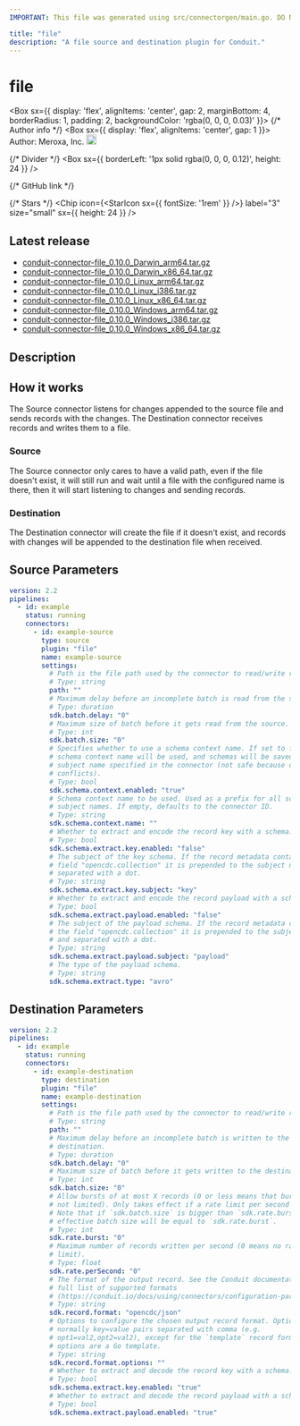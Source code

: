 ```yaml
---
IMPORTANT: This file was generated using src/connectorgen/main.go. DO NOT EDIT.

title: "file"
description: "A file source and destination plugin for Conduit."
---
```



# file

<Box sx={{
  display: 'flex',
  alignItems: 'center',
  gap: 2,
  marginBottom: 4,
  borderRadius: 1,
  padding: 2,
  backgroundColor: 'rgba(0, 0, 0, 0.03)'
}}>
  {/* Author info */}
  <Box sx={{ display: 'flex', alignItems: 'center', gap: 1 }}>
    <span>Author: Meroxa, Inc.</span>
    <Tooltip title="Created by the Conduit team">
      <img src='/img/conduit/conduit-ring.png' width='18' alt="Conduit team logo" />
    </Tooltip>
  </Box>

  {/* Divider */}
  <Box sx={{ borderLeft: '1px solid rgba(0, 0, 0, 0.12)', height: 24 }} />

  {/* GitHub link */}
  <Link
    href="https://github.com/ConduitIO/conduit-connector-file"
    target="_blank"
    sx={{
      display: 'flex',
      alignItems: 'center',
      gap: 0.5,
      color: 'inherit',
      textDecoration: 'none',
      '&:hover': {
        textDecoration: 'underline'
      }
    }}
  >
    <GitHubIcon sx={{ fontSize: '1.5rem' }} />
  </Link>

  {/* Stars */}
  <Chip
    icon={<StarIcon sx={{ fontSize: '1rem' }} />}
    label="3"
    size="small"
    sx={{ height: 24 }}
  />
</Box>

## Latest release

- [conduit-connector-file_0.10.0_Darwin_arm64.tar.gz](https://conduit.gateway.scarf.sh/connector/download/ConduitIO/conduit-connector-file/releases/download/v0.10.0/conduit-connector-file_0.10.0_Darwin_arm64.tar.gz)
- [conduit-connector-file_0.10.0_Darwin_x86_64.tar.gz](https://conduit.gateway.scarf.sh/connector/download/ConduitIO/conduit-connector-file/releases/download/v0.10.0/conduit-connector-file_0.10.0_Darwin_x86_64.tar.gz)
- [conduit-connector-file_0.10.0_Linux_arm64.tar.gz](https://conduit.gateway.scarf.sh/connector/download/ConduitIO/conduit-connector-file/releases/download/v0.10.0/conduit-connector-file_0.10.0_Linux_arm64.tar.gz)
- [conduit-connector-file_0.10.0_Linux_i386.tar.gz](https://conduit.gateway.scarf.sh/connector/download/ConduitIO/conduit-connector-file/releases/download/v0.10.0/conduit-connector-file_0.10.0_Linux_i386.tar.gz)
- [conduit-connector-file_0.10.0_Linux_x86_64.tar.gz](https://conduit.gateway.scarf.sh/connector/download/ConduitIO/conduit-connector-file/releases/download/v0.10.0/conduit-connector-file_0.10.0_Linux_x86_64.tar.gz)
- [conduit-connector-file_0.10.0_Windows_arm64.tar.gz](https://conduit.gateway.scarf.sh/connector/download/ConduitIO/conduit-connector-file/releases/download/v0.10.0/conduit-connector-file_0.10.0_Windows_arm64.tar.gz)
- [conduit-connector-file_0.10.0_Windows_i386.tar.gz](https://conduit.gateway.scarf.sh/connector/download/ConduitIO/conduit-connector-file/releases/download/v0.10.0/conduit-connector-file_0.10.0_Windows_i386.tar.gz)
- [conduit-connector-file_0.10.0_Windows_x86_64.tar.gz](https://conduit.gateway.scarf.sh/connector/download/ConduitIO/conduit-connector-file/releases/download/v0.10.0/conduit-connector-file_0.10.0_Windows_x86_64.tar.gz)

## Description

## How it works

The Source connector listens for changes appended to the source file and
sends records with the changes.
The Destination connector receives records and writes them to a file.

### Source

The Source connector only cares to have a valid path, even if the file
doesn't exist, it will still run and wait until a file with the configured
name is there, then it will start listening to changes and sending records.

### Destination

The Destination connector will create the file if it doesn't exist, and
records with changes will be appended to the destination file when received.

## Source Parameters

```yaml
version: 2.2
pipelines:
  - id: example
    status: running
    connectors:
      - id: example-source
        type: source
        plugin: "file"
        name: example-source
        settings:
          # Path is the file path used by the connector to read/write records.
          # Type: string
          path: ""
          # Maximum delay before an incomplete batch is read from the source.
          # Type: duration
          sdk.batch.delay: "0"
          # Maximum size of batch before it gets read from the source.
          # Type: int
          sdk.batch.size: "0"
          # Specifies whether to use a schema context name. If set to false, no
          # schema context name will be used, and schemas will be saved with the
          # subject name specified in the connector (not safe because of name
          # conflicts).
          # Type: bool
          sdk.schema.context.enabled: "true"
          # Schema context name to be used. Used as a prefix for all schema
          # subject names. If empty, defaults to the connector ID.
          # Type: string
          sdk.schema.context.name: ""
          # Whether to extract and encode the record key with a schema.
          # Type: bool
          sdk.schema.extract.key.enabled: "false"
          # The subject of the key schema. If the record metadata contains the
          # field "opencdc.collection" it is prepended to the subject name and
          # separated with a dot.
          # Type: string
          sdk.schema.extract.key.subject: "key"
          # Whether to extract and encode the record payload with a schema.
          # Type: bool
          sdk.schema.extract.payload.enabled: "false"
          # The subject of the payload schema. If the record metadata contains
          # the field "opencdc.collection" it is prepended to the subject name
          # and separated with a dot.
          # Type: string
          sdk.schema.extract.payload.subject: "payload"
          # The type of the payload schema.
          # Type: string
          sdk.schema.extract.type: "avro"
```

## Destination Parameters

```yaml
version: 2.2
pipelines:
  - id: example
    status: running
    connectors:
      - id: example-destination
        type: destination
        plugin: "file"
        name: example-destination
        settings:
          # Path is the file path used by the connector to read/write records.
          # Type: string
          path: ""
          # Maximum delay before an incomplete batch is written to the
          # destination.
          # Type: duration
          sdk.batch.delay: "0"
          # Maximum size of batch before it gets written to the destination.
          # Type: int
          sdk.batch.size: "0"
          # Allow bursts of at most X records (0 or less means that bursts are
          # not limited). Only takes effect if a rate limit per second is set.
          # Note that if `sdk.batch.size` is bigger than `sdk.rate.burst`, the
          # effective batch size will be equal to `sdk.rate.burst`.
          # Type: int
          sdk.rate.burst: "0"
          # Maximum number of records written per second (0 means no rate
          # limit).
          # Type: float
          sdk.rate.perSecond: "0"
          # The format of the output record. See the Conduit documentation for a
          # full list of supported formats
          # (https://conduit.io/docs/using/connectors/configuration-parameters/output-format).
          # Type: string
          sdk.record.format: "opencdc/json"
          # Options to configure the chosen output record format. Options are
          # normally key=value pairs separated with comma (e.g.
          # opt1=val2,opt2=val2), except for the `template` record format, where
          # options are a Go template.
          # Type: string
          sdk.record.format.options: ""
          # Whether to extract and decode the record key with a schema.
          # Type: bool
          sdk.schema.extract.key.enabled: "true"
          # Whether to extract and decode the record payload with a schema.
          # Type: bool
          sdk.schema.extract.payload.enabled: "true"
```
